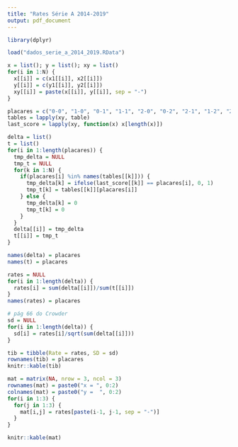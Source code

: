 ```yaml
---
title: "Rates Série A 2014-2019"
output: pdf_document
---
```


```r
library(dplyr)

load("dados_serie_a_2014_2019.RData")

x = list(); y = list(); xy = list()
for(i in 1:N) {
  x[[i]] = c(x1[[i]], x2[[i]])
  y[[i]] = c(y1[[i]], y2[[i]])
  xy[[i]] = paste(x[[i]], y[[i]], sep = "-")
}

placares = c("0-0", "1-0", "0-1", "1-1", "2-0", "0-2", "2-1", "1-2", "2-2")
tables = lapply(xy, table)
last_score = lapply(xy, function(x) x[length(x)])

delta = list()
t = list()
for(i in 1:length(placares)) {
  tmp_delta = NULL
  tmp_t = NULL
  for(k in 1:N) {
    if(placares[i] %in% names(tables[[k]])) {
      tmp_delta[k] = ifelse(last_score[[k]] == placares[i], 0, 1)
      tmp_t[k] = tables[[k]][placares[i]]
    } else {
      tmp_delta[k] = 0
      tmp_t[k] = 0
    }
  }
  delta[[i]] = tmp_delta
  t[[i]] = tmp_t
}

names(delta) = placares
names(t) = placares

rates = NULL
for(i in 1:length(delta)) {
  rates[i] = sum(delta[[i]])/sum(t[[i]])
}
names(rates) = placares
```

```r
# pág 66 do Crowder
sd = NULL
for(i in 1:length(delta)) {
  sd[i] = rates[i]/sqrt(sum(delta[[i]]))
}

tib = tibble(Rate = rates, SD = sd)
rownames(tib) = placares
knitr::kable(tib)
```

```r
mat = matrix(NA, nrow = 3, ncol = 3)
rownames(mat) = paste0("x = ", 0:2)
colnames(mat) = paste0("y =  ", 0:2)
for(i in 1:3) {
  for(j in 1:3) {
    mat[i,j] = rates[paste(i-1, j-1, sep = "-")]
  }
}

knitr::kable(mat)
```





